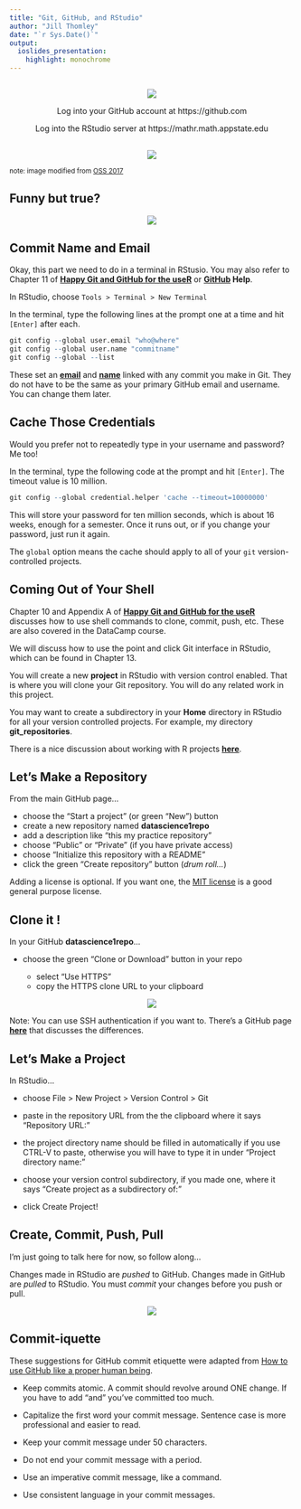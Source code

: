 ```yaml
---
title: "Git, GitHub, and RStudio"
author: "Jill Thomley"
date: "`r Sys.Date()`"
output: 
  ioslides_presentation:
    highlight: monochrome
---
```


<style>
/* line 600, ../scss/default.scss */
.prettyprint .com {
  /* a comment */
  color: black;
  font-style: normal;
}
/* line 604, ../scss/default.scss */
.prettyprint .str {
  /* a string */
  color: black;
}
</style>

##

<p style="text-align: center;"><img src = "images/github-logo.jpg"></p>

<p style="text-align: center;">Log into your GitHub account at https://github.com<p style="text-align: center;">

<p style="text-align: center;">Log into the RStudio server at https://mathr.math.appstate.edu<p style="text-align: center;">


##

<p style="text-align: center;"><img src = "images/GitHubRStudio.png"></p>
<sub>note: image modified from [OSS 2017](https://www.nceas.ucsb.edu/~brun/OSS17_curriculum/version-control.html)</sub>


## Funny but true?

<p style="text-align: center;"><img src = "images/git_xkcd.png"></p>


## Commit Name and Email

Okay, this part we need to do in a terminal in RStusio. You may also refer to Chapter 11 of **[Happy Git and GitHub for the useR](http://happygitwithr.com/)** or **[GitHub](https://help.github.com/) Help**. 

In RStudio, choose `Tools > Terminal > New Terminal`

In the terminal, type the following lines at the prompt one at a time and hit `[Enter]` after each. 

```r
git config --global user.email "who@where"
git config --global user.name "commitname"
git config --global --list
```

These set an **[email](https://help.github.com/articles/setting-your-commit-email-address-in-git/)** and **[name](https://help.github.com/articles/setting-your-username-in-git/)** linked with any commit you make in Git. They do not have to be the same as your primary GitHub email and username. You can change them later.


## Cache Those Credentials

Would you prefer not to repeatedly type in your username and password? Me too!

In the terminal, type the following code at the prompt and hit `[Enter]`. The timeout value is 10 million.

```r
git config --global credential.helper 'cache --timeout=10000000'
```

This will store your password for ten million seconds, which is about 16 weeks, enough for a semester. Once it runs out, or if you change your password, just run it again.

The `global` option means the cache should apply to all of your `git` version-controlled projects. 


## Coming Out of Your Shell

Chapter 10 and Appendix A of **[Happy Git and GitHub for the useR](http://happygitwithr.com/)** discusses how to use shell commands to clone, commit, push, etc. These are also covered in the DataCamp course. 

We will discuss how to use the point and click Git interface in RStudio, which can be found in Chapter 13.

You will create a new **project** in RStudio with version control enabled. That is where you will clone your Git repository. You will do any related work in this project. 

You may want to create a subdirectory in your **Home** directory in RStudio for all your version controlled projects. For example, my directory **git_repositories**.

There is a nice discussion about working with R projects **[here](https://support.rstudio.com/hc/en-us/articles/200526207-Using-Projects)**.


## Let's Make a Repository

From the main GitHub page...

* choose the “Start a project” (or green "New") button
* create a new repository named __datascience1repo__
* add a description like "this my practice repository"
* choose "Public" or "Private" (if you have private access)
* choose "Initialize this repository with a README"
* click the green "Create repository" button (_drum roll..._)

Adding a license is optional. If you want one, the [MIT license](https://opensource.org/licenses/MIT) is a good general purpose license.


## Clone it !

In your GitHub **datascience1repo**... 

* choose the green “Clone or Download” button in your repo

    * select "Use HTTPS"
    * copy the HTTPS clone URL to your clipboard 

<p style="text-align: center;"><img src = "images/gitclonecoffee.jpg"></p>

Note: You can use SSH authentication if you want to. There's a GitHub page **[here](https://help.github.com/articles/which-remote-url-should-i-use/)** that discusses the differences.


## Let's Make a Project

In RStudio... 

* choose File > New Project > Version Control > Git

* paste in the repository URL from the the clipboard where it says "Repository URL:"

* the project directory name should be filled in automatically if you use CTRL-V to paste, otherwise you will have to type it in under "Project directory name:"

* choose your version control subdirectory, if you made one, where it says "Create project as a subdirectory of:"

* click Create Project!


## Create, Commit, Push, Pull

I'm just going to talk here for now, so follow along...

Changes made in RStudio are *pushed* to GitHub. Changes made in GitHub are *pulled* to RStudio. You must *commit* your changes before you push or pull.

<p style="text-align: center;"><img src = "images/git_commit.png"></p>


## Commit-iquette

These suggestions for GitHub commit etiquette were adapted from [How to use GitHub like a proper human being](https://stories.devacademy.la/how-to-use-github-like-a-proper-human-being-1a9c895c4e13).

* Keep commits atomic. A commit should revolve around ONE change. If you have to add “and” you’ve committed too much.

* Capitalize the first word your commit message. Sentence case is more professional and easier to read. 

* Keep your commit message under 50 characters.

* Do not end your commit message with a period.

* Use an imperative commit message, like a command.

* Use consistent language in your commit messages.

